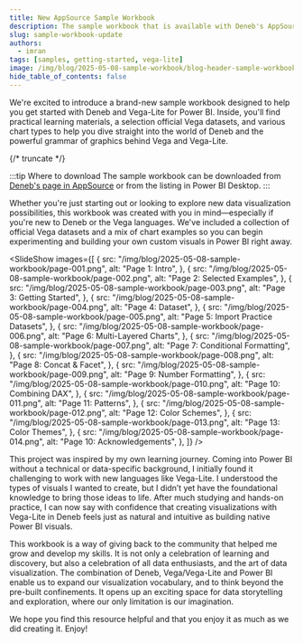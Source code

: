---
title: New AppSource Sample Workbook
description: The sample workbook that is available with Deneb's AppSource listing has received a huge update, to additionally focus on learning Vega-Lite concepts.
slug: sample-workbook-update
authors:
  - imran
tags: [samples, getting-started, vega-lite]
image: /img/blog/2025-05-08-sample-workbook/blog-header-sample-workbook.png
hide_table_of_contents: false
---


We're excited to introduce a brand-new sample workbook designed to help you get started with Deneb and Vega-Lite for Power BI. Inside, you'll find practical learning materials, a selection official Vega datasets, and various chart types to help you dive straight into the world of Deneb and the powerful grammar of graphics behind Vega and Vega-Lite.

{/* truncate */}

:::tip Where to download
The sample workbook can be downloaded from [Deneb's page in AppSource](https://appsource.microsoft.com/en-us/product/power-bi-visuals/coacervolimited1596856650797.deneb) or from the listing in Power BI Desktop.
:::

Whether you're just starting out or looking to explore new data visualization possibilities, this workbook was created with you in mind—especially if you're new to Deneb or the Vega languages. We've included a collection of official Vega datasets and a mix of chart examples so you can begin experimenting and building your own custom visuals in Power BI right away.

<SlideShow
  images={[
    {
      src: "/img/blog/2025-05-08-sample-workbook/page-001.png",
      alt: "Page 1: Intro",
    },
    {
      src: "/img/blog/2025-05-08-sample-workbook/page-002.png",
      alt: "Page 2: Selected Examples",
    },
    {
      src: "/img/blog/2025-05-08-sample-workbook/page-003.png",
      alt: "Page 3: Getting Started",
    },
    {
      src: "/img/blog/2025-05-08-sample-workbook/page-004.png",
      alt: "Page 4: Dataset",
    },
    {
      src: "/img/blog/2025-05-08-sample-workbook/page-005.png",
      alt: "Page 5: Import Practice Datasets",
    },
    {
      src: "/img/blog/2025-05-08-sample-workbook/page-006.png",
      alt: "Page 6: Multi-Layered Charts",
    },
    {
      src: "/img/blog/2025-05-08-sample-workbook/page-007.png",
      alt: "Page 7: Conditional Formatting",
    },
    {
      src: "/img/blog/2025-05-08-sample-workbook/page-008.png",
      alt: "Page 8: Concat & Facet",
    },
    {
      src: "/img/blog/2025-05-08-sample-workbook/page-009.png",
      alt: "Page 9: Number Formatting",
    },
    {
      src: "/img/blog/2025-05-08-sample-workbook/page-010.png",
      alt: "Page 10: Combining DAX",
    },
    {
      src: "/img/blog/2025-05-08-sample-workbook/page-011.png",
      alt: "Page 11: Patterns",
    },
    {
      src: "/img/blog/2025-05-08-sample-workbook/page-012.png",
      alt: "Page 12: Color Schemes",
    },
    {
      src: "/img/blog/2025-05-08-sample-workbook/page-013.png",
      alt: "Page 13: Color Themes",
    },
    {
      src: "/img/blog/2025-05-08-sample-workbook/page-014.png",
      alt: "Page 10: Acknowledgements",
    },
  ]}
/>
<br />

This project was inspired by my own learning journey. Coming into Power BI without a technical or data-specific background, I initially found it challenging to work with new languages like Vega-Lite. I understood the types of visuals I wanted to create, but I didn’t yet have the foundational knowledge to bring those ideas to life. After much studying and hands-on practice, I can now say with confidence that creating visualizations with Vega-Lite in Deneb feels just as natural and intuitive as building native Power BI visuals.

This workbook is a way of giving back to the community that helped me grow and develop my skills. It is not only a celebration of learning and discovery, but also a celebration of all data enthusiasts, and the art of data visualization. The combination of Deneb, Vega/Vega-Lite and Power BI enable us to expand our visualization vocabulary, and to think beyond the pre-built confinements. It opens up an exciting space for data storytelling and exploration, where our only limitation is our imagination.

We hope you find this resource helpful and that you enjoy it as much as we did creating it. Enjoy!
